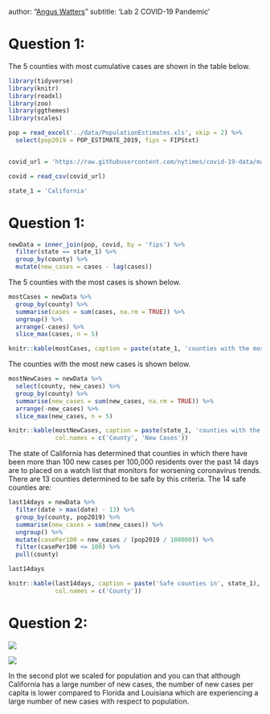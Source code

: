 author: "[Angus Watters](https://anguswg-ucsb.github.io/)"
subtitle: 'Lab 2 COVID-19 Pandemic'

# Question 1:
The 5 counties with most cumulative cases are shown in the table below.
```r
library(tidyverse)
library(knitr)
library(readxl)
library(zoo)
library(ggthemes)
library(scales)

pop = read_excel('../data/PopulationEstimates.xls', skip = 2) %>%
  select(pop2019 = POP_ESTIMATE_2019, fips = FIPStxt)


covid_url = 'https://raw.githubusercontent.com/nytimes/covid-19-data/master/us-counties.csv'

covid = read_csv(covid_url)

state_1 = 'California'
```
# Question 1:
```r
newData = inner_join(pop, covid, by = 'fips') %>%
  filter(state == state_1) %>%
  group_by(county) %>%
  mutate(new_cases = cases - lag(cases))
```

The 5 counties with the most cases is shown below.
```r
mostCases = newData %>%
  group_by(county) %>%
  summarise(cases = sum(cases, na.rm = TRUE)) %>%
  ungroup() %>%
  arrange(-cases) %>%
  slice_max(cases, n = 5)

knitr::kable(mostCases, caption = paste(state_1, 'counties with the most cumulative cases'), col.names = c('County', 'Cases'))

```
The counties with the most new cases is shown below.
```r
mostNewCases = newData %>%
  select(county, new_cases) %>%
  group_by(county) %>%
  summarise(new_cases = sum(new_cases, na.rm = TRUE)) %>%
  arrange(-new_cases) %>%
  slice_max(new_cases, n = 5)

knitr::kable(mostNewCases, caption = paste(state_1, 'counties with the most new cases'),
             col.names = c('County', 'New Cases'))
```



The state of California has determined that counties in which there have been more than 100 new cases per 100,000 residents over the past 14 days are to placed on a watch list that monitors for worsening coronavirus trends. There are 13 counties determined to be safe by this criteria. The 14 safe counties are:
```r
last14days = newData %>%
  filter(date > max(date) - 13) %>%
  group_by(county, pop2019) %>%
  summarise(new_cases = sum(new_cases)) %>%
  ungroup() %>%
  mutate(casePer100 = new_cases / (pop2019 / 100000)) %>%
  filter(casePer100 <= 100) %>%
  pull(county) 

last14days

knitr::kable(last14days, caption = paste('Safe counties in', state_1),
             col.names = c('County'))
``` 

# Question 2:

![](../img/daily-new-cases-in-fourStates.png)

![](../img/daily-new-cases-per-capita-in-fourStates.png)

In the second plot we scaled for population and you can that although California has a large number of new cases, the number of new cases per capita is lower compared to Florida and Louisiana which are experiencing a large number of new cases with respect to population.  





